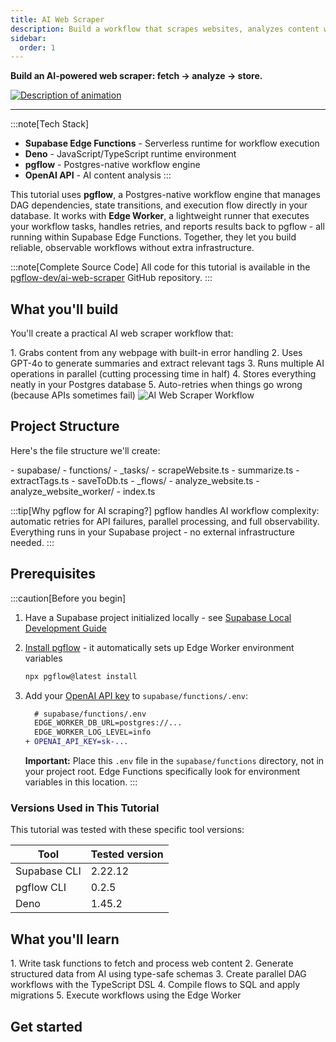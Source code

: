 ```yaml
---
title: AI Web Scraper
description: Build a workflow that scrapes websites, analyzes content with OpenAI, and saves to Postgres
sidebar:
  order: 1
---
```



**Build an AI-powered web scraper: fetch → analyze → store.**

<div>
  <a href="/analyze_website.gif" target="_blank" rel="noopener noreferrer">
    <img src="/analyze_website_small.gif" alt="Description of animation" />
  </a>
</div>

---

:::note[Tech Stack]
- **Supabase Edge Functions** - Serverless runtime for workflow execution
- **Deno** - JavaScript/TypeScript runtime environment
- **pgflow** - Postgres-native workflow engine
- **OpenAI API** - AI content analysis
:::

This tutorial uses **pgflow**, a Postgres-native workflow engine that manages DAG dependencies, state transitions, and execution flow directly in your database. It works with **Edge Worker**, a lightweight runner that executes your workflow tasks, handles retries, and reports results back to pgflow - all running within Supabase Edge Functions. Together, they let you build reliable, observable workflows without extra infrastructure.

:::note[Complete Source Code]
All code for this tutorial is available in the [pgflow-dev/ai-web-scraper](https://github.com/pgflow-dev/ai-web-scraper) GitHub repository.
:::

## What you'll build

You'll create a practical AI web scraper workflow that:

<Steps>
1. Grabs content from any webpage with built-in error handling
2. Uses GPT-4o to generate summaries and extract relevant tags
3. Runs multiple AI operations in parallel (cutting processing time in half)
4. Stores everything neatly in your Postgres database
5. Auto-retries when things go wrong (because APIs sometimes fail)
</Steps>

<img src="/analyze_website.svg" alt="AI Web Scraper Workflow" title="AI-powered web scraper workflow DAG" className="responsive-svg" />

## Project Structure

Here's the file structure we'll create:

<FileTree>
- supabase/
  - functions/
    - _tasks/
      - scrapeWebsite.ts
      - summarize.ts
      - extractTags.ts
      - saveToDb.ts
    - _flows/
      - analyze_website.ts
    - analyze_website_worker/
      - index.ts
</FileTree>

:::tip[Why pgflow for AI scraping?]
pgflow handles AI workflow complexity: automatic retries for API failures, parallel processing, and full observability.
Everything runs in your Supabase project - no external infrastructure needed.
:::

## Prerequisites

:::caution[Before you begin]

1. Have a Supabase project initialized locally - see [Supabase Local Development Guide](https://supabase.com/docs/guides/local-development)

2. [Install pgflow](/getting-started/install-pgflow/) - it automatically sets up Edge Worker environment variables
   ```sh
   npx pgflow@latest install
   ```

3. Add your [OpenAI API key](https://platform.openai.com/api-keys) to `supabase/functions/.env`:
   ```diff
     # supabase/functions/.env
     EDGE_WORKER_DB_URL=postgres://...
     EDGE_WORKER_LOG_LEVEL=info
   + OPENAI_API_KEY=sk-...
   ```

   **Important:** Place this `.env` file in the `supabase/functions` directory, not in your project root. Edge Functions specifically look for environment variables in this location.
:::

### Versions Used in This Tutorial

This tutorial was tested with these specific tool versions:

| Tool | Tested version |
|------|----------------|
| Supabase CLI | 2.22.12 |
| pgflow CLI | 0.2.5 |
| Deno | 1.45.2 |

## What you'll learn

<Steps>
1. Write task functions to fetch and process web content
2. Generate structured data from AI using type-safe schemas
3. Create parallel DAG workflows with the TypeScript DSL
4. Compile flows to SQL and apply migrations
5. Execute workflows using the Edge Worker
</Steps>

## Get started

<CardGrid>
  <LinkCard
    title="Part 1: Build the Backend"
    description="Create the database schema, AI tasks, and workflow"
    href="/tutorials/ai-web-scraper/backend/"
  />
</CardGrid>

<JoinCommunity />

